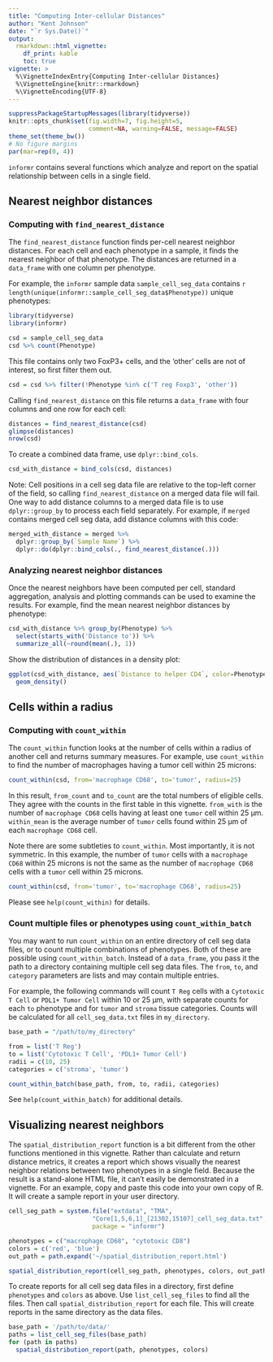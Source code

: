```yaml
---
title: "Computing Inter-cellular Distances"
author: "Kent Johnson"
date: "`r Sys.Date()`"
output:
  rmarkdown::html_vignette:
    df_print: kable
    toc: true
vignette: >
  %\VignetteIndexEntry{Computing Inter-cellular Distances}
  %\VignetteEngine{knitr::rmarkdown}
  %\VignetteEncoding{UTF-8}
---
```



```r
suppressPackageStartupMessages(library(tidyverse))
knitr::opts_chunk$set(fig.width=7, fig.height=5, 
                      comment=NA, warning=FALSE, message=FALSE)
theme_set(theme_bw())
# No figure margins
par(mar=rep(0, 4))
```

<style type="text/css">
img { 
  border: none;
}
table {
    width: auto !important;
}
</style>

`informr` contains several functions which analyze and report on the spatial
relationship between cells in a single field.

## Nearest neighbor distances

### Computing with `find_nearest_distance`

The `find_nearest_distance` function finds per-cell nearest neighbor distances.
For each cell and each phenotype in a sample, it finds the nearest neighbor
of that phenotype. The distances are returned in a `data_frame` with
one column per phenotype.

For example, the `informr` sample data `sample_cell_seg_data` contains
`r length(unique(informr::sample_cell_seg_data$Phenotype))` unique
phenotypes:

```r
library(tidyverse)
library(informr)

csd = sample_cell_seg_data
csd %>% count(Phenotype)
```

This file contains only two FoxP3+ cells, and the 'other' cells are not of 
interest, so first filter them out.

```r
csd = csd %>% filter(!Phenotype %in% c('T reg Foxp3', 'other'))
```

Calling `find_nearest_distance` on this file returns a `data_frame` with 
four columns and one row for each cell:

```r
distances = find_nearest_distance(csd)
glimpse(distances)
nrow(csd)
```

To create a combined data frame, use `dplyr::bind_cols`.

```r
csd_with_distance = bind_cols(csd, distances)
```

Note: Cell positions in a cell seg data file are relative to the 
top-left corner of the field, 
so calling `find_nearest_distance` on a merged data file will fail. One 
way to add distance columns to a merged data file is to use `dplyr::group_by`
to process each field separately. For example, if `merged` contains merged
cell seg data, add distance columns with this code:

```r
merged_with_distance = merged %>%
  dplyr::group_by(`Sample Name`) %>%
  dplyr::do(dplyr::bind_cols(., find_nearest_distance(.)))
```

### Analyzing nearest neighbor distances

Once the nearest neighbors have been computed per cell, standard aggregation,
analysis and plotting commands can be used to examine the results. For example,
find the mean nearest neighbor distances by phenotype:
 
```r
csd_with_distance %>% group_by(Phenotype) %>% 
  select(starts_with('Distance to')) %>% 
  summarize_all(~round(mean(.), 1))
```

Show the distribution of distances in a density plot:

```r
ggplot(csd_with_distance, aes(`Distance to helper CD4`, color=Phenotype)) +
  geom_density()
```

## Cells within a radius

### Computing with `count_within`

The `count_within` function looks at the number of cells within a radius of
another cell and returns summary measures. For example, use `count_within`
to find the number of macrophages having a tumor cell within 25 microns:

```r
count_within(csd, from='macrophage CD68', to='tumor', radius=25)
```

In this result, `from_count` and `to_count` are the total numbers of 
eligible cells. They agree with the counts in the first table in this
vignette. `from_with` is the number of `macrophage CD68` cells having at least 
one `tumor` cell within 25 &mu;m. `within_mean` is the average number of
`tumor` cells found within 25 &mu;m of each `macrophage CD68` cell.

Note there are some subtleties to `count_within`. Most importantly, it
is not symmetric. In this example, the number of `tumor` cells with a 
`macrophage CD68`
within 25 microns is not the same as the number of `macrophage CD68`
cells with a `tumor` cell within 25 microns.

```r
count_within(csd, from='tumor', to='macrophage CD68', radius=25)
```

Please see `help(count_within)` for details.

### Count multiple files or phenotypes using `count_within_batch`

You may want to run `count_within` on an entire directory of cell seg data
files, or to count multiple combinations of phenotypes. Both of
these are possible using `count_within_batch`. Instead of a `data_frame`,
you pass it the path to a directory containing multiple cell seg data files.
The `from`, `to`, and `category` parameters are lists and may contain
multiple entries.

For example, the following commands will count `T Reg` cells
with a `Cytotoxic T Cell` or `PDL1+ Tumor Cell` within 10 or 25 &mu;m, 
with separate counts for each `to` phenotype and for
`tumor` and `stroma` tissue categories. Counts will be calculated 
for all `cell_seg_data.txt` files in `my_directory`.

```r
base_path = "/path/to/my_directory"

from = list('T Reg')
to = list('Cytotoxic T Cell', 'PDL1+ Tumor Cell')
radii = c(10, 25)
categories = c('stroma', 'tumor')

count_within_batch(base_path, from, to, radii, categories)
```

See `help(count_within_batch)` for additional details.

## Visualizing nearest neighbors

The `spatial_distribution_report` function is a bit different from the other
functions
mentioned in this vignette. Rather than calculate and return distance metrics,
it creates a report which shows visually the nearest neighbor relations between
two phenotypes in a single field. Because the result is a stand-alone HTML file,
it can't easily be demonstrated in a vignette. For an example, 
copy and paste this code
into your own copy of R. It will create a sample report in your user directory.

```r
cell_seg_path = system.file("extdata", "TMA",
                       "Core[1,5,6,1]_[21302,15107]_cell_seg_data.txt",
                       package = "informr")

phenotypes = c("macrophage CD68", "cytotoxic CD8")
colors = c('red', 'blue')
out_path = path.expand('~/spatial_distribution_report.html')

spatial_distribution_report(cell_seg_path, phenotypes, colors, out_path)

```

To create reports for all cell seg data files in a directory, first define
`phenotypes` and `colors` as above. Use `list_cell_seg_files` to find all
the files. Then call `spatial_distribution_report` for each file. This will
create reports in the same directory as the data files.

```r
base_path = '/path/to/data/'
paths = list_cell_seg_files(base_path)
for (path in paths)
  spatial_distribution_report(path, phenotypes, colors)
```

